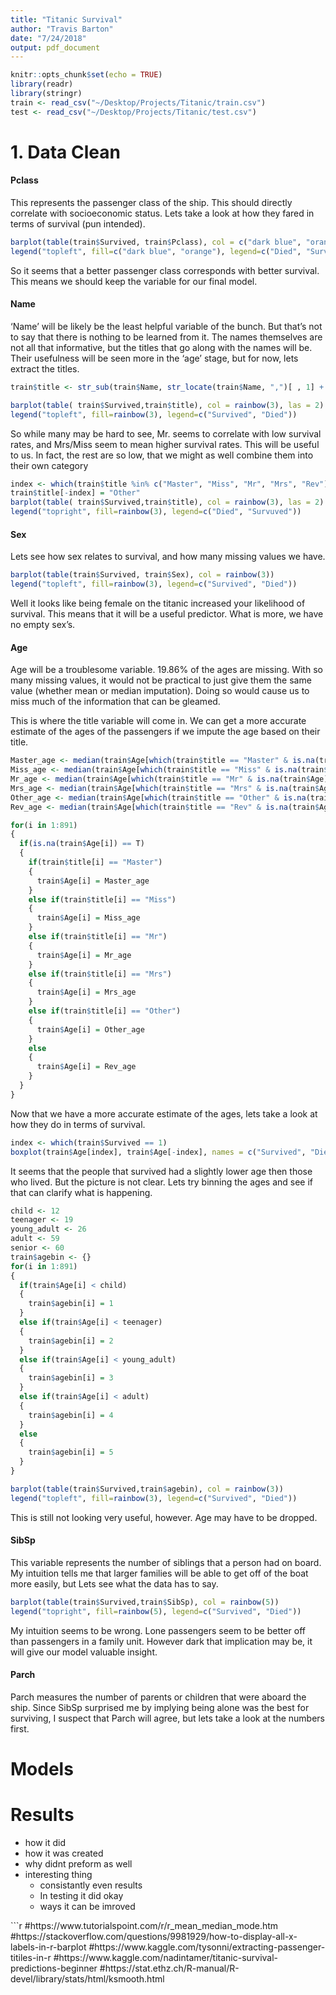 ```yaml
---
title: "Titanic Survival"
author: "Travis Barton"
date: "7/24/2018"
output: pdf_document
---
```


```r
knitr::opts_chunk$set(echo = TRUE)
library(readr)
library(stringr)
train <- read_csv("~/Desktop/Projects/Titanic/train.csv")
test <- read_csv("~/Desktop/Projects/Titanic/test.csv")
```
# 1. Data Clean
#### Pclass

This represents the passenger class of the ship. This should directly correlate with socioeconomic status. Lets take a look at how they fared in terms of survival (pun intended).

```r
barplot(table(train$Survived, train$Pclass), col = c("dark blue", "orange"))
legend("topleft", fill=c("dark blue", "orange"), legend=c("Died", "Survived"))
```

So it seems that a better passenger class corresponds with better survival. This means we should keep the variable for our final model.

    
#### Name

'Name' will be likely be the least helpful variable of the bunch. But that's not to say that there is nothing to be learned from it. The names themselves are not all that informative, but the titles that go along with the names will be. Their usefulness will be seen more in the 'age' stage, but for now, lets extract the titles.

```r
train$title <- str_sub(train$Name, str_locate(train$Name, ",")[ , 1] + 2, str_locate(train$Name, "\\.")[ , 1] - 1)

barplot(table( train$Survived,train$title), col = rainbow(3), las = 2)
legend("topleft", fill=rainbow(3), legend=c("Survived", "Died"))
```

So while many may be hard to see, Mr. seems to correlate with low survival rates, and Mrs/Miss seem to mean higher survival rates. This will be useful to us. In fact, the rest are so low, that we might as well combine them into their own category

```r
index <- which(train$title %in% c("Master", "Miss", "Mr", "Mrs", "Rev"))
train$title[-index] = "Other"
barplot(table( train$Survived,train$title), col = rainbow(3), las = 2)
legend("topright", fill=rainbow(3), legend=c("Died", "Survuved"))

```

#### Sex

Lets see how sex relates to survival, and how many missing values we have.


```r
barplot(table(train$Survived, train$Sex), col = rainbow(3))
legend("topleft", fill=rainbow(3), legend=c("Survived", "Died"))

```

Well it looks like being female on the titanic increased your likelihood of survival. This means that it will be a useful predictor. What is more, we have no empty sex's.

#### Age

Age will be a troublesome variable. 19.86% of the ages are missing. With so many missing values, it would not be practical to just give them the same value (whether mean or median imputation). Doing so would cause us to miss much of the information that can be gleamed.   

This is where the title variable will come in. We can get a more accurate estimate of the ages of the passengers if we impute the age based on their title.


```r
Master_age <- median(train$Age[which(train$title == "Master" & is.na(train$Age) == F)])
Miss_age <- median(train$Age[which(train$title == "Miss" & is.na(train$Age) == F)])
Mr_age <- median(train$Age[which(train$title == "Mr" & is.na(train$Age) == F)])
Mrs_age <- median(train$Age[which(train$title == "Mrs" & is.na(train$Age) == F)])
Other_age <- median(train$Age[which(train$title == "Other" & is.na(train$Age) == F)])
Rev_age <- median(train$Age[which(train$title == "Rev" & is.na(train$Age) == F)])

for(i in 1:891)
{
  if(is.na(train$Age[i]) == T)
  {
    if(train$title[i] == "Master")
    {
      train$Age[i] = Master_age
    }
    else if(train$title[i] == "Miss")
    {
      train$Age[i] = Miss_age
    }
    else if(train$title[i] == "Mr")
    {
      train$Age[i] = Mr_age
    }
    else if(train$title[i] == "Mrs")
    {
      train$Age[i] = Mrs_age
    }
    else if(train$title[i] == "Other")
    {
      train$Age[i] = Other_age
    }
    else
    {
      train$Age[i] = Rev_age
    }
  }
}

```

  
Now that we have a more accurate estimate of the ages, lets take a look at how they do in terms of survival.
  

```r
index <- which(train$Survived == 1)
boxplot(train$Age[index], train$Age[-index], names = c("Survived", "Died"))

```


It seems that the people that survived had a slightly lower age then those who lived. But the picture is not clear. Lets try binning the ages and see if that can clarify what is happening. 


```r
child <- 12
teenager <- 19
young_adult <- 26
adult <- 59
senior <- 60
train$agebin <- {}
for(i in 1:891)
{
  if(train$Age[i] < child)
  {
    train$agebin[i] = 1
  }
  else if(train$Age[i] < teenager)
  {
    train$agebin[i] = 2
  }
  else if(train$Age[i] < young_adult)
  {
    train$agebin[i] = 3
  }
  else if(train$Age[i] < adult)
  {
    train$agebin[i] = 4
  }
  else
  {
    train$agebin[i] = 5
  }
}
```
```r
barplot(table(train$Survived,train$agebin), col = rainbow(3))
legend("topleft", fill=rainbow(3), legend=c("Survived", "Died"))

```

This is still not looking very useful, however. Age may have to be dropped. 


#### SibSp

This variable represents the number of siblings that a person had on board. My intuition tells me that larger families will be able to get off of the boat more easily, but Lets see what the data has to say. 

```r
barplot(table(train$Survived,train$SibSp), col = rainbow(5))
legend("topright", fill=rainbow(5), legend=c("Survived", "Died"))

```

My intuition seems to be wrong. Lone passengers seem to be better off than passengers in a family unit. However dark that implication may be, it will give our model valuable insight. 


#### Parch

Parch measures the number of parents or children that were aboard the ship. Since SibSp surprised me by implying being alone was the best for surviving, I suspect that Parch will agree, but lets take a look at the numbers first. 


# Models

# Results

* how it did
* how it was created
* why didnt preform as well
* interesting thing
  + consistantly even results
  + In testing it did okay
  + ways it can be imroved







```r
#https://www.tutorialspoint.com/r/r_mean_median_mode.htm
#https://stackoverflow.com/questions/9981929/how-to-display-all-x-labels-in-r-barplot
#https://www.kaggle.com/tysonni/extracting-passenger-titiles-in-r
#https://www.kaggle.com/nadintamer/titanic-survival-predictions-beginner
#https://stat.ethz.ch/R-manual/R-devel/library/stats/html/ksmooth.html
